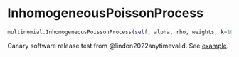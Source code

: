 # InhomogeneousPoissonProcess { #savvi.multinomial.InhomogeneousPoissonProcess }

```python
multinomial.InhomogeneousPoissonProcess(self, alpha, rho, weights, k=100)
```

Canary software release test from @lindon2022anytimevalid.
See [example](../examples/InhomogeneousPoissonProcess.qmd).